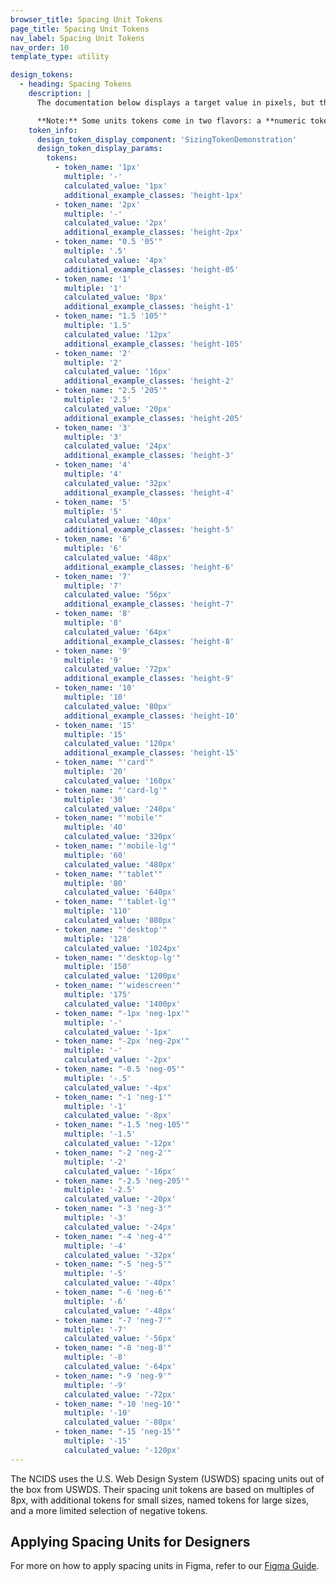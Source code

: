 ```yaml
---
browser_title: Spacing Unit Tokens
page_title: Spacing Unit Tokens
nav_label: Spacing Unit Tokens
nav_order: 10
template_type: utility

design_tokens:
  - heading: Spacing Tokens
    description: |
      The documentation below displays a target value in pixels, but the final output for tokens above 2px and below -2px is the eqivalent value in rem, which will vary depending on your project settings.

      **Note:** Some units tokens come in two flavors: a **numeric token** (like 0.5 or -2) and a **string token** (like '05' or 'neg-2'). Utility classes use unquoted string tokens exclusively when they exist (like .margin-x-neg-2). Mixins and functions usually accept either, and we will note any exceptions.
    token_info:
      design_token_display_component: 'SizingTokenDemonstration'
      design_token_display_params:
        tokens:
          - token_name: '1px'
            multiple: '-'
            calculated_value: '1px'
            additional_example_classes: 'height-1px'
          - token_name: '2px'
            multiple: '-'
            calculated_value: '2px'
            additional_example_classes: 'height-2px'
          - token_name: "0.5 '05'"
            multiple: '.5'
            calculated_value: '4px'
            additional_example_classes: 'height-05'
          - token_name: '1'
            multiple: '1'
            calculated_value: '8px'
            additional_example_classes: 'height-1'
          - token_name: "1.5 '105'"
            multiple: '1.5'
            calculated_value: '12px'
            additional_example_classes: 'height-105'
          - token_name: '2'
            multiple: '2'
            calculated_value: '16px'
            additional_example_classes: 'height-2'
          - token_name: "2.5 '205'"
            multiple: '2.5'
            calculated_value: '20px'
            additional_example_classes: 'height-205'
          - token_name: '3'
            multiple: '3'
            calculated_value: '24px'
            additional_example_classes: 'height-3'
          - token_name: '4'
            multiple: '4'
            calculated_value: '32px'
            additional_example_classes: 'height-4'
          - token_name: '5'
            multiple: '5'
            calculated_value: '40px'
            additional_example_classes: 'height-5'
          - token_name: '6'
            multiple: '6'
            calculated_value: '48px'
            additional_example_classes: 'height-6'
          - token_name: '7'
            multiple: '7'
            calculated_value: '56px'
            additional_example_classes: 'height-7'
          - token_name: '8'
            multiple: '8'
            calculated_value: '64px'
            additional_example_classes: 'height-8'
          - token_name: '9'
            multiple: '9'
            calculated_value: '72px'
            additional_example_classes: 'height-9'
          - token_name: '10'
            multiple: '10'
            calculated_value: '80px'
            additional_example_classes: 'height-10'
          - token_name: '15'
            multiple: '15'
            calculated_value: '120px'
            additional_example_classes: 'height-15'
          - token_name: "'card'"
            multiple: '20'
            calculated_value: '160px'
          - token_name: "'card-lg'"
            multiple: '30'
            calculated_value: '240px'
          - token_name: "'mobile'"
            multiple: '40'
            calculated_value: '320px'
          - token_name: "'mobile-lg'"
            multiple: '60'
            calculated_value: '480px'
          - token_name: "'tablet'"
            multiple: '80'
            calculated_value: '640px'
          - token_name: "'tablet-lg'"
            multiple: '110'
            calculated_value: '880px'
          - token_name: "'desktop'"
            multiple: '128'
            calculated_value: '1024px'
          - token_name: "'desktop-lg'"
            multiple: '150'
            calculated_value: '1200px'
          - token_name: "'widescreen'"
            multiple: '175'
            calculated_value: '1400px'
          - token_name: "-1px 'neg-1px'"
            multiple: '-'
            calculated_value: '-1px'
          - token_name: "-2px 'neg-2px'"
            multiple: '-'
            calculated_value: '-2px'
          - token_name: "-0.5 'neg-05'"
            multiple: '-.5'
            calculated_value: '-4px'
          - token_name: "-1 'neg-1'"
            multiple: '-1'
            calculated_value: '-8px'
          - token_name: "-1.5 'neg-105'"
            multiple: '-1.5'
            calculated_value: '-12px'
          - token_name: "-2 'neg-2'"
            multiple: '-2'
            calculated_value: '-16px'
          - token_name: "-2.5 'neg-205'"
            multiple: '-2.5'
            calculated_value: '-20px'
          - token_name: "-3 'neg-3'"
            multiple: '-3'
            calculated_value: '-24px'
          - token_name: "-4 'neg-4'"
            multiple: '-4'
            calculated_value: '-32px'
          - token_name: "-5 'neg-5'"
            multiple: '-5'
            calculated_value: '-40px'
          - token_name: "-6 'neg-6'"
            multiple: '-6'
            calculated_value: '-48px'
          - token_name: "-7 'neg-7'"
            multiple: '-7'
            calculated_value: '-56px'
          - token_name: "-8 'neg-8'"
            multiple: '-8'
            calculated_value: '-64px'
          - token_name: "-9 'neg-9'"
            multiple: '-9'
            calculated_value: '-72px'
          - token_name: "-10 'neg-10'"
            multiple: '-10'
            calculated_value: '-80px'
          - token_name: "-15 'neg-15'"
            multiple: '-15'
            calculated_value: '-120px'
---
```


The NCIDS uses the U.S. Web Design System (USWDS) spacing units out of the box from USWDS. Their spacing unit tokens are based on multiples of 8px, with additional tokens for small sizes, named tokens for large sizes, and a more limited selection of negative tokens.

## Applying Spacing Units for Designers

For more on how to apply spacing units in Figma, refer to our [Figma Guide](/get-started/figma-guide).
